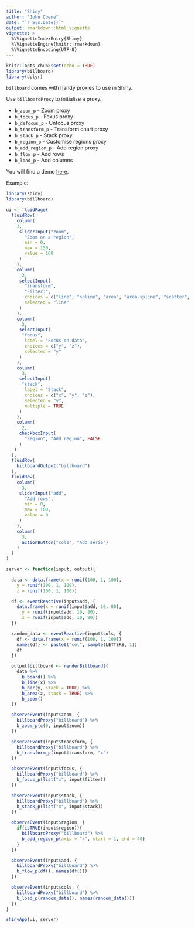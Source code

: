 ```yaml
---
title: "Shiny"
author: "John Coene"
date: "`r Sys.Date()`"
output: rmarkdown::html_vignette
vignette: >
  %\VignetteIndexEntry{Shiny}
  %\VignetteEngine{knitr::rmarkdown}
  %\VignetteEncoding{UTF-8}
---
```


```r
knitr::opts_chunk$set(echo = TRUE)
library(billboard)
library(dplyr)
```

`billboard` comes with handy proxies to use in Shiny.

Use `billboardProxy` to initialise a proxy.

* `b_zoom_p` - Zoom proxy
* `b_focus_p` - Foxus proxy
* `b_defocus_p` - Unfocus proxy
* `b_transform_p` - Transform chart proxy
* `b_stack_p` - Stack proxy
* `b_region_p` - Customise regions proxy
* `b_add_region_p` - Add region proxy
* `b_flow_p` - Add rows
* `b_load_p` - Add columns

You will find a demo [here](http://shiny.john-coene.com/billboard).

Example:

```r
library(shiny)
library(billboard)

ui <- fluidPage(
  fluidRow(
    column(
    3,
     sliderInput("zoom",
       "Zoom on a region",
       min = 0,
       max = 150,
       value = 100
     )
    ),
    column(
      2,
     selectInput(
       "transform",
       "Filter:",
       choices = c("line", "spline", "area", "area-spline", "scatter", "bar"),
       selected = "line"
     )
    ),
    column(
      2,
     selectInput(
      "focus",
       label = "Focus on data",
       choices = c("y", "z"),
       selected = "y"
     )
    ),
    column(
      3,
     selectInput(
      "stack",
       label = "Stack",
       choices = c("x", "y", "z"),
       selected = "y",
       multiple = TRUE
     )
    ),
    column(
      2,
     checkboxInput(
       "region", "Add region", FALSE
     )
   )
  ),
  fluidRow(
    billboardOutput("billboard")
  ),
  fluidRow(
    column(
      3,
     sliderInput("add",
       "Add rows",
       min = 0,
       max = 100,
       value = 0
     )
    ),
    column(
      3,
      actionButton("cols", "Add serie")
    )
  )
)

server <- function(input, output){

  data <- data.frame(x = runif(100, 1, 100),
    y = runif(100, 1, 100),
    z = runif(100, 1, 100))

  df <- eventReactive(input$add, {
    data.frame(x = runif(input$add, 10, 80),
      y = runif(input$add, 10, 80),
      z = runif(input$add, 10, 80))
  })

  random_data <- eventReactive(input$cols, {
    df <- data.frame(x = runif(100, 1, 100))
    names(df) <- paste0("col", sample(LETTERS, 1))
    df
  })

  output$billboard <- renderBillboard({
    data %>%
      b_board() %>%
      b_line(x) %>%
      b_bar(y, stack = TRUE) %>%
      b_area(z, stack = TRUE) %>%
      b_zoom()
  })

  observeEvent(input$zoom, {
    billboardProxy("billboard") %>%
    b_zoom_p(c(0, input$zoom))
  })

  observeEvent(input$transform, {
    billboardProxy("billboard") %>%
    b_transform_p(input$transform, "x")
  })

  observeEvent(input$focus, {
    billboardProxy("billboard") %>%
    b_focus_p(list("x", input$filter))
  })

  observeEvent(input$stack, {
    billboardProxy("billboard") %>%
    b_stack_p(list("x", input$stack))
  })

  observeEvent(input$region, {
    if(isTRUE(input$region)){
      billboardProxy("billboard") %>%
      b_add_region_p(axis = "x", start = 1, end = 40)
    }
  })

  observeEvent(input$add, {
    billboardProxy("billboard") %>%
    b_flow_p(df(), names(df()))
  })

  observeEvent(input$cols, {
    billboardProxy("billboard") %>%
    b_load_p(random_data(), names(random_data()))
  })
}

shinyApp(ui, server)
```
